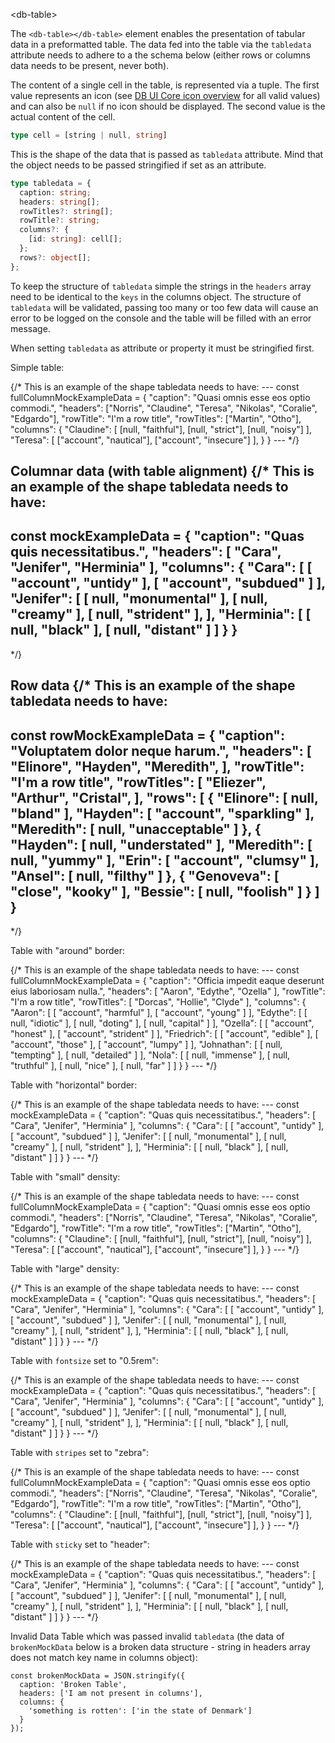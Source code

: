 

<Meta title="Components/Table/Intro" />

<db-headline variant="1">&lt;db-table&gt;</db-headline>

The `<db-table></db-table>` element enables the presentation of tabular data in a preformatted table.
The data fed into the table via the `tabledata` attribute needs to adhere to
a the schema below (either rows or columns data needs to be present, never both).

The content of a single cell in the table, is represented via a tuple. The first
value represents an icon (see [DB UI Core icon overview](https://db-ui.github.io/core/?p=viewall-base-icons)
for all valid values) and can also be `null` if no icon should be displayed. The
second value is the actual content of the cell.

```typescript
type cell = [string | null, string]
```

This is the shape of the data that is passed as `tabledata` attribute.
Mind that the object needs to be passed stringified if set as an attribute.

```typescript
type tabledata = {
  caption: string;
  headers: string[];
  rowTitles?: string[];
  rowTitle?: string;
  columns?: {
    [id: string]: cell[];
  };
  rows?: object[];
};

```

To keep the structure of `tabledata` simple the strings in the `headers` array need to be identical to the `keys` in the columns object.
The structure of `tabledata` will be validated, passing too many or too few data will cause an error to be logged on the console and the table will be filled with an error message.

When setting `tabledata` as attribute or property it must be stringified first.

<db-headline> Simple table:</db-headline>

<Canvas>
<db-table tabledata={fullColumnMockData()}></db-table>
{/*
This is an example of the shape tabledata needs to have:
---
const fullColumnMockExampleData = {
  "caption": "Quasi omnis esse eos optio commodi.",
  "headers": ["Norris", "Claudine", "Teresa", "Nikolas", "Coralie", "Edgardo"],
  "rowTitle": "I'm a row title",
  "rowTitles": ["Martin", "Otho"],
  "columns": {
    "Claudine": [
      [null, "faithful"],
      [null, "strict"],
      [null, "noisy"]
    ],
    "Teresa": [
      ["account", "nautical"],
      ["account", "insecure"]
    ],
  }
}
---
*/}
</Canvas>




<db-headline>Columnar data (with table alignment)</db-headline>
<Canvas>
<db-table
  align="center"
  verticalalign="middle"
  bodyalign="right"
  bodyverticalalign="bottom"
  tabledata={mockData()}>
</db-table>
{/*
This is an example of the shape tabledata needs to have:
---
const mockExampleData = {
  "caption": "Quas quis necessitatibus.",
  "headers": [ "Cara", "Jenifer", "Herminia" ],
  "columns": {
    "Cara": [
      [ "account", "untidy" ],
      [ "account", "subdued" ] ],
    "Jenifer": [
      [ null, "monumental" ],
      [ null, "creamy" ],
      [ null, "strident" ],
    ],
    "Herminia": [
      [ null, "black" ],
      [ null, "distant" ]
    ]
  }
}
---
*/}
</Canvas>

<db-headline>Row data</db-headline>
<Canvas>
<db-table
  tabledata={rowMockData()}>
</db-table>
{/*
This is an example of the shape tabledata needs to have:
---
const rowMockExampleData = {
  "caption": "Voluptatem dolor neque harum.",
  "headers": [
    "Elinore",
    "Hayden",
    "Meredith",
  ],
  "rowTitle": "I'm a row title",
  "rowTitles": [
    "Eliezer",
    "Arthur",
    "Cristal",
  ],
  "rows": [
    {
      "Elinore": [ null, "bland" ],
      "Hayden": [ "account", "sparkling" ],
      "Meredith": [ null, "unacceptable" ]
    },
    {
      "Hayden": [ null, "understated" ],
      "Meredith": [ null, "yummy" ],
      "Erin": [ "account", "clumsy" ],
      "Ansel": [ null, "filthy" ]
    },
    {
      "Genoveva": [ "close", "kooky" ],
      "Bessie": [ null, "foolish" ]
    }
  ]
}
---
*/}
</Canvas>

<db-headline>Table with "around" border:</db-headline>

<Canvas>
<db-table
  border="around"
  tabledata={fullColumnMockData()}>
</db-table>
{/*
This is an example of the shape tabledata needs to have:
---
const fullColumnMockExampleData = {
  "caption": "Officia impedit eaque deserunt eius laboriosam nulla.",
  "headers": [
    "Aaron",
    "Edythe",
    "Ozella"
  ],
  "rowTitle": "I'm a row title",
  "rowTitles": [
    "Dorcas",
    "Hollie",
    "Clyde"
  ],
  "columns": {
    "Aaron": [
      [ "account", "harmful" ],
      [ "account", "young" ]
    ],
    "Edythe": [
      [ null, "idiotic" ],
      [ null, "doting" ],
      [ null, "capital" ]
    ],
    "Ozella": [
      [ "account", "honest" ],
      [ "account", "strident" ]
    ],
    "Friedrich": [
      [ "account", "edible" ],
      [ "account", "those" ],
      [ "account", "lumpy" ]
    ],
    "Johnathan": [
      [ null, "tempting" ],
      [ null, "detailed" ]
    ],
    "Nola": [
      [ null, "immense" ],
      [ null, "truthful" ],
      [ null, "nice" ],
      [ null, "far" ]
    ]
  }
}
---
*/}
</Canvas>

<db-headline>Table with "horizontal" border:</db-headline>

<Canvas>
<db-table
  border="horizontal"
  tabledata={mockData()}>
</db-table>
{/*
This is an example of the shape tabledata needs to have:
---
const mockExampleData = {
  "caption": "Quas quis necessitatibus.",
  "headers": [ "Cara", "Jenifer", "Herminia" ],
  "columns": {
    "Cara": [
      [ "account", "untidy" ],
      [ "account", "subdued" ] ],
    "Jenifer": [
      [ null, "monumental" ],
      [ null, "creamy" ],
      [ null, "strident" ],
    ],
    "Herminia": [
      [ null, "black" ],
      [ null, "distant" ]
    ]
  }
}
---
*/}
</Canvas>

<db-headline>Table with "small" density:</db-headline>

<Canvas>
<db-table
  density="small"
  tabledata={fullColumnMockData()}>
</db-table>
{/*
This is an example of the shape tabledata needs to have:
---
const fullColumnMockExampleData = {
  "caption": "Quasi omnis esse eos optio commodi.",
  "headers": ["Norris", "Claudine", "Teresa", "Nikolas", "Coralie", "Edgardo"],
  "rowTitle": "I'm a row title",
  "rowTitles": ["Martin", "Otho"],
  "columns": {
    "Claudine": [
      [null, "faithful"],
      [null, "strict"],
      [null, "noisy"]
    ],
    "Teresa": [
      ["account", "nautical"],
      ["account", "insecure"]
    ],
  }
}
---
*/}
</Canvas>

<db-headline>Table with "large" density:</db-headline>

<Canvas>
<db-table
  density="large"
  tabledata={mockData()}>
</db-table>
{/*
This is an example of the shape tabledata needs to have:
---
const mockExampleData = {
  "caption": "Quas quis necessitatibus.",
  "headers": [ "Cara", "Jenifer", "Herminia" ],
  "columns": {
    "Cara": [
      [ "account", "untidy" ],
      [ "account", "subdued" ] ],
    "Jenifer": [
      [ null, "monumental" ],
      [ null, "creamy" ],
      [ null, "strident" ],
    ],
    "Herminia": [
      [ null, "black" ],
      [ null, "distant" ]
    ]
  }
}
---
*/}
</Canvas>

<db-headline>Table with `fontsize` set to "0.5rem":</db-headline>

<Canvas>
<db-table
  fontsize="0.5rem"
  tabledata={mockData()}>
</db-table>
{/*
This is an example of the shape tabledata needs to have:
---
const mockExampleData = {
  "caption": "Quas quis necessitatibus.",
  "headers": [ "Cara", "Jenifer", "Herminia" ],
  "columns": {
    "Cara": [
      [ "account", "untidy" ],
      [ "account", "subdued" ] ],
    "Jenifer": [
      [ null, "monumental" ],
      [ null, "creamy" ],
      [ null, "strident" ],
    ],
    "Herminia": [
      [ null, "black" ],
      [ null, "distant" ]
    ]
  }
}
---
*/}
</Canvas>

<db-headline> Table with `stripes` set to "zebra":</db-headline>

<Canvas>
<db-table
  stripes="zebra"
  tabledata={fullColumnMockData()}>
</db-table>
{/*
This is an example of the shape tabledata needs to have:
---
const fullColumnMockExampleData = {
  "caption": "Quasi omnis esse eos optio commodi.",
  "headers": ["Norris", "Claudine", "Teresa", "Nikolas", "Coralie", "Edgardo"],
  "rowTitle": "I'm a row title",
  "rowTitles": ["Martin", "Otho"],
  "columns": {
    "Claudine": [
      [null, "faithful"],
      [null, "strict"],
      [null, "noisy"]
    ],
    "Teresa": [
      ["account", "nautical"],
      ["account", "insecure"]
    ],
  }
}
---
*/}
</Canvas>

<db-headline> Table with `sticky` set to "header":</db-headline>

<Canvas>
<db-table
  sticky="header"
  tabledata={mockData()}>
</db-table>
{/*
This is an example of the shape tabledata needs to have:
---
const mockExampleData = {
  "caption": "Quas quis necessitatibus.",
  "headers": [ "Cara", "Jenifer", "Herminia" ],
  "columns": {
    "Cara": [
      [ "account", "untidy" ],
      [ "account", "subdued" ] ],
    "Jenifer": [
      [ null, "monumental" ],
      [ null, "creamy" ],
      [ null, "strident" ],
    ],
    "Herminia": [
      [ null, "black" ],
      [ null, "distant" ]
    ]
  }
}
---
*/}
</Canvas>


<db-headline>Invalid Data</db-headline>
Table which was passed invalid `tabledata` (the data of `brokenMockData` below is a broken data structure - string in headers array does not match key name in columns object):

```
const brokenMockData = JSON.stringify({
  caption: 'Broken Table',
  headers: ['I am not present in columns'],
  columns: {
    'something is rotten': ['in the state of Denmark']
  }
});
```

<Canvas>
<db-table
  density="large"
  tabledata={brokenMockData}>
</db-table>
</Canvas>
